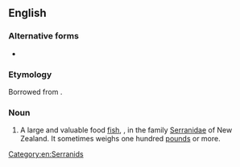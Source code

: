{{also|Hapuku}}
==English==

===Alternative forms===
* {{alt|en|hapuka|whapuka|whapuku}}

===Etymology===
Borrowed from {{bor|en|mi|hāpuku}}.

===Noun===
{{wikipedia}}
{{en-noun|s|hapuku}}

# {{lb|en|zoology}} A large and valuable food [[fish]], {{taxlink|Polyprion oxygeneios|species|noshow=1}}, in the family [[Serranidae]] of New Zealand. It sometimes weighs one hundred [[pound]]s or more.

[[Category:en:Serranids]]